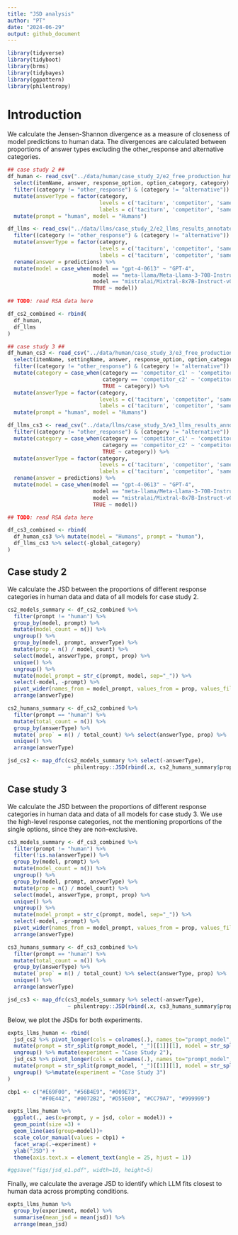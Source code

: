 ```yaml
---
title: "JSD analysis"
author: "PT"
date: "2024-06-29"
output: github_document
---
```


```r
library(tidyverse)
library(tidyboot)
library(brms)
library(tidybayes)
library(ggpattern)
library(philentropy)
```


# Introduction

We calculate the Jensen-Shannon divergence as a measure of closeness of model predictions to human data. The divergences are calculated between proportions of answer types excluding the other_response and alternative categories.

```r

## case study 2 ##
df_human <- read_csv("../data/human/case_study_2/e2_free_production_human_categorized.csv") %>%
  select(itemName, answer, response_option, option_category, category) %>%
  filter((category != "other_response") & (category != "alternative")) %>%
  mutate(answerType = factor(category, 
                             levels = c('taciturn', 'competitor', 'sameCategory', 'otherCategory', 'fullList'), 
                             labels = c('taciturn', 'competitor', 'same category', 'other category', 'exhaustive'))) %>%
  mutate(prompt = "human", model = "Humans")

df_llms <- read_csv("../data/llms/case_study_2/e2_llms_results_annotated.csv") %>% 
  filter((category != "other_response") & (category != "alternative")) %>%
  mutate(answerType = factor(category, 
                             levels = c('taciturn', 'competitor', 'sameCategory', 'otherCategory', 'fullList'), 
                             labels = c('taciturn', 'competitor', 'same category', 'other category', 'exhaustive'))) %>% 
  rename(answer = predictions) %>%
  mutate(model = case_when(model == "gpt-4-0613" ~ "GPT-4",
                           model == "meta-llama/Meta-Llama-3-70B-Instruct" ~ "Llama-3-70B-Inst.",
                           model == "mistralai/Mixtral-8x7B-Instruct-v0.1" ~ "Mixtral-Inst.",
                           TRUE ~ model))

## TODO: read RSA data here 

df_cs2_combined <- rbind(
  df_human,
  df_llms
)

## case study 3 ##
df_human_cs3 <- read_csv("../data/human/case_study_3/e3_free_production_human_categorized.csv") %>%
  select(itemName, settingName, answer, response_option, option_category, category, context_nr) %>%
  filter((category != "other_response") & (category != "alternative")) %>%
  mutate(category = case_when(category == 'competitor_c1' ~ 'competitor',
                              category == 'competitor_c2' ~ 'competitor',
                              TRUE ~ category)) %>%
  mutate(answerType = factor(category, 
                             levels = c('taciturn', 'competitor', 'sameCategory', 'otherCategory', 'mostSimilar', 'fullList'), 
                             labels = c('taciturn', 'competitor', 'same category', 'other category', 'most similar', 'exhaustive'))) %>%
  mutate(prompt = "human", model = "Humans")

df_llms_cs3 <- read_csv("../data/llms/case_study_3/e3_llms_results_annotated.csv") %>%
  filter((category != "other_response") & (category != "alternative")) %>%
  mutate(category = case_when(category == 'competitor_c1' ~ 'competitor',
                              category == 'competitor_c2' ~ 'competitor',
                              TRUE ~ category)) %>%
  mutate(answerType = factor(category, 
                             levels = c('taciturn', 'competitor', 'sameCategory', 'otherCategory', 'mostSimilar', 'fullList'), 
                             labels = c('taciturn', 'competitor', 'same category', 'other category', 'most similar', 'exhaustive'))) %>% 
  rename(answer = predictions) %>%
  mutate(model = case_when(model == "gpt-4-0613" ~ "GPT-4",
                           model == "meta-llama/Meta-Llama-3-70B-Instruct" ~ "Llama-3-70B-Inst.",
                           model == "mistralai/Mixtral-8x7B-Instruct-v0.1" ~ "Mixtral-Inst.",
                           TRUE ~ model))

## TODO: read RSA data here 

df_cs3_combined <- rbind(
  df_human_cs3 %>% mutate(model = "Humans", prompt = "human"),
  df_llms_cs3 %>% select(-global_category)
)

```

## Case study 2

We calculate the JSD between the proportions of different response categories in human data and data of all models for case study 2.

```r
cs2_models_summary <- df_cs2_combined %>% 
  filter(prompt != "human") %>%
  group_by(model, prompt) %>%
  mutate(model_count = n()) %>%
  ungroup() %>%
  group_by(model, prompt, answerType) %>%
  mutate(prop = n() / model_count) %>% 
  select(model, answerType, prompt, prop) %>%
  unique() %>% 
  ungroup() %>%
  mutate(model_prompt = str_c(prompt, model, sep="_")) %>%
  select(-model, -prompt) %>%
  pivot_wider(names_from = model_prompt, values_from = prop, values_fill = 0.000001) %>%
  arrange(answerType)

cs2_humans_summary <- df_cs2_combined %>%
  filter(prompt == "human") %>%
  mutate(total_count = n()) %>%
  group_by(answerType) %>%
  mutate(`prop` = n() / total_count) %>% select(answerType, prop) %>% 
  unique() %>%
  arrange(answerType)

jsd_cs2 <- map_dfc(cs2_models_summary %>% select(-answerType), 
                   ~ philentropy::JSD(rbind(.x, cs2_humans_summary$prop)))
```

## Case study 3
We calculate the JSD between the proportions of different response categories in human data and data of all models for case study 3. We use the high-level response categories, not the mentioning proportions of the single options, since they are non-exclusive.

```r
cs3_models_summary <- df_cs3_combined %>% 
  filter(prompt != "human") %>%
  filter(!is.na(answerType)) %>%
  group_by(model, prompt) %>%
  mutate(model_count = n()) %>%
  ungroup() %>%
  group_by(model, prompt, answerType) %>%
  mutate(prop = n() / model_count) %>% 
  select(model, answerType, prompt, prop) %>%
  unique() %>% 
  ungroup() %>%
  mutate(model_prompt = str_c(prompt, model, sep="_")) %>%
  select(-model, -prompt) %>%
  pivot_wider(names_from = model_prompt, values_from = prop, values_fill = 0.000001) %>%
  arrange(answerType)

cs3_humans_summary <- df_cs3_combined %>%
  filter(prompt == "human") %>%
  mutate(total_count = n()) %>%
  group_by(answerType) %>%
  mutate(`prop` = n() / total_count) %>% select(answerType, prop) %>% 
  unique() %>%
  arrange(answerType)

jsd_cs3 <- map_dfc(cs3_models_summary %>% select(-answerType), 
                   ~ philentropy::JSD(rbind(.x, cs3_humans_summary$prop)))
```

Below, we plot the JSDs for both experiments.

```r
expts_llms_human <- rbind(
  jsd_cs2 %>% pivot_longer(cols = colnames(.), names_to="prompt_model", values_to = "jsd") %>% rowwise() %>%
  mutate(prompt = str_split(prompt_model, "_")[[1]][1], model = str_split(prompt_model, "_")[[1]][2]) %>%
  ungroup() %>% mutate(experiment = "Case Study 2"),
  jsd_cs3 %>% pivot_longer(cols = colnames(.), names_to="prompt_model", values_to = "jsd") %>% rowwise() %>%
  mutate(prompt = str_split(prompt_model, "_")[[1]][1], model = str_split(prompt_model, "_")[[1]][2]) %>%
  ungroup() %>%mutate(experiment = "Case Study 3")
)
```

```r
cbp1 <- c("#E69F00", "#56B4E9", "#009E73",
          "#F0E442", "#0072B2", "#D55E00", "#CC79A7", "#999999")

expts_llms_human %>% 
  ggplot(., aes(x=prompt, y = jsd, color = model)) +
  geom_point(size =3) +
  geom_line(aes(group=model))+
  scale_color_manual(values = cbp1) +
  facet_wrap(.~experiment) +
  ylab("JSD") +
  theme(axis.text.x = element_text(angle = 25, hjust = 1))

#ggsave("figs/jsd_e1.pdf", width=10, height=5)
```

Finally, we calculate the average JSD to identify which LLM fits closest to human data across prompting conditions.
```r
expts_llms_human %>% 
  group_by(experiment, model) %>%
  summarise(mean_jsd = mean(jsd)) %>%
  arrange(mean_jsd)
```
